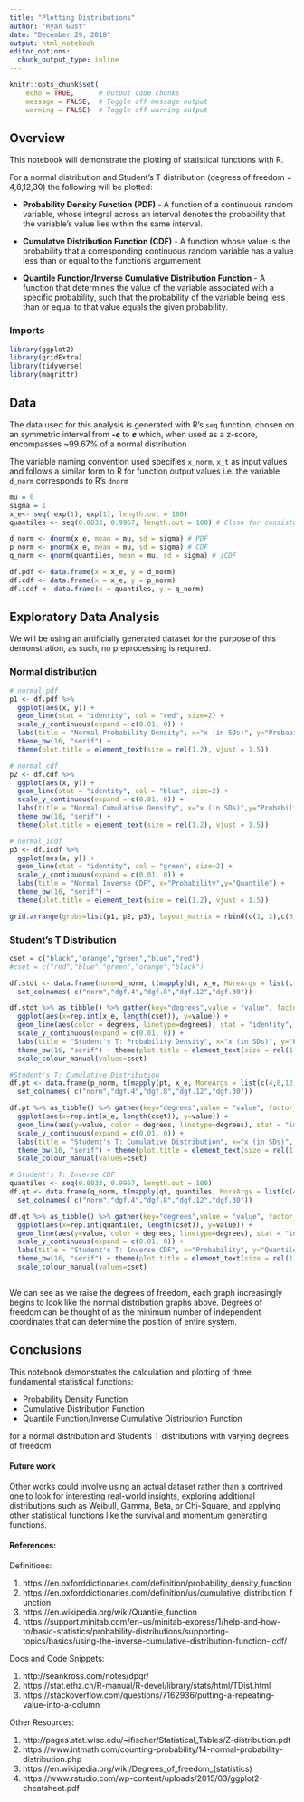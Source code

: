 ```yaml
---
title: "Plotting Distributions"
author: "Ryan Gust"
date: "December 29, 2018"
output: html_notebook
editor_options: 
  chunk_output_type: inline
---
```


```r
knitr::opts_chunk$set(
    echo = TRUE,      # Output code chunks
    message = FALSE,  # Toggle off message output 
    warning = FALSE)  # Toggle off warning output
```

## Overview

This notebook will demonstrate the plotting of statistical functions with R.

For a normal distribution and Student's T distribution (degrees of freedom = 4,8,12,30) the following will be plotted:

* **Probability Density Function (PDF)** - A function of a continuous random variable, whose integral across an interval denotes the probability that the variable's value lies within the same interval.

* **Cumulatve Distribution Function (CDF)** - A function whose value is the probability that a corresponding continuous random variable has a value less than or equal to the function's argumement

* **Quantile Function/Inverse Cumulative Distribution Function** - A function that determines the value of the variable associated with a specific probability, such that the probability of the variable being less than or equal to that value equals the given probability.


### Imports

```r
library(ggplot2)
library(gridExtra)
library(tidyverse)
library(magrittr)
```

## Data

The data used for this analysis is generated with R's `seq` function, chosen on an symmetric interval from *__-e__* to *__e__* which, when used as a z-score, encompasses ~99.67% of a normal distribution 

The variable naming convention used specifies `x_norm`, `x_t` as input values and follows a similar form to R for function output values i.e. the variable `d_norm` corresponds to R's `dnorm` 

```r
mu = 0
sigma = 1
x_e<- seq(-exp(1), exp(1), length.out = 100)
quantiles <- seq(0.0033, 0.9967, length.out = 100) # Close for consistency

d_norm <- dnorm(x_e, mean = mu, sd = sigma) # PDF
p_norm <- pnorm(x_e, mean = mu, sd = sigma) # CDF
q_norm <- qnorm(quantiles, mean = mu, sd = sigma) # iCDF

df.pdf <- data.frame(x = x_e, y = d_norm)
df.cdf <- data.frame(x = x_e, y = p_norm)
df.icdf <- data.frame(x = quantiles, y = q_norm)

```

## Exploratory Data Analysis

We will be using an artificially generated dataset for the purpose of this demonstration, as such, no preprocessing is required.

### Normal distribution

```r
# normal_pdf
p1 <- df.pdf %>% 
  ggplot(aes(x, y)) +
  geom_line(stat = "identity", col = "red", size=2) +
  scale_y_continuous(expand = c(0.01, 0)) + 
  labs(title = "Normal Probability Density", x="x (in SDs)", y="Probability Density") + 
  theme_bw(16, "serif") +
  theme(plot.title = element_text(size = rel(1.2), vjust = 1.5))

# normal_cdf
p2 <- df.cdf %>% 
  ggplot(aes(x, y)) +
  geom_line(stat = "identity", col = "blue", size=2) +
  scale_y_continuous(expand = c(0.01, 0)) +
  labs(title = "Normal Cumulative Density", x="x (in SDs)",y="Probability") +
  theme_bw(16, "serif") +
  theme(plot.title = element_text(size = rel(1.2), vjust = 1.5))

# normal_icdf
p3 <- df.icdf %>% 
  ggplot(aes(x, y)) +
  geom_line(stat = "identity", col = "green", size=2) +
  scale_y_continuous(expand = c(0.01, 0)) + 
  labs(title = "Normal Inverse CDF", x="Probability",y="Quantile") +
  theme_bw(16, "serif") +
  theme(plot.title = element_text(size = rel(1.2), vjust = 1.5))

grid.arrange(grobs=list(p1, p2, p3), layout_matrix = rbind(c(1, 2),c(3, 3)))
```

### Student's T Distribution

```r
cset = c("black","orange","green","blue","red")
#cset = c("red","blue","green","orange","black")
```

```r
df.stdt <- data.frame(norm=d_norm, t(mapply(dt, x_e, MoreArgs = list(c(4,8,12,30))))) %>% 
  set_colnames( c("norm","dgf.4","dgf.8","dgf.12","dgf.30"))

df.stdt %>% as_tibble() %>% gather(key="degrees",value = "value", factor_key = TRUE) %>% 
  ggplot(aes(x=rep.int(x_e, length(cset)), y=value)) +
  geom_line(aes(color = degrees, linetype=degrees), stat = "identity", size=1.1 ) +
  scale_y_continuous(expand = c(0.01, 0)) + 
  labs(title = "Student's T: Probability Density", x="x (in SDs)", y="Probability Density") + 
  theme_bw(16, "serif") + theme(plot.title = element_text(size = rel(1.2), vjust = 1.5)) + 
  scale_colour_manual(values=cset)

```

```r
#Student's T: Cumulative Distribution
df.pt <- data.frame(p_norm, t(mapply(pt, x_e, MoreArgs = list(c(4,8,12,30), lower.tail = TRUE)))) %>% 
  set_colnames( c("norm","dgf.4","dgf.8","dgf.12","dgf.30"))

df.pt %>% as_tibble() %>% gather(key="degrees",value = "value", factor_key = TRUE) %>%  
  ggplot(aes(x=rep.int(x_e, length(cset)), y=value)) +
  geom_line(aes(y=value, color = degrees, linetype=degrees), stat = "identity", size=1.1 ) +
  scale_y_continuous(expand = c(0.01, 0)) + 
  labs(title = "Student's T: Cumulative Distribution", x="x (in SDs)", y="Probability") + 
  theme_bw(16, "serif") + theme(plot.title = element_text(size = rel(1.2), vjust = 1.5)) + 
  scale_colour_manual(values=cset)
```

```r
# Student's T: Inverse CDF
quantiles <- seq(0.0033, 0.9967, length.out = 100)
df.qt <- data.frame(q_norm, t(mapply(qt, quantiles, MoreArgs = list(c(4,8,12,30))))) %>% 
  set_colnames( c("norm","dgf.4","dgf.8","dgf.12","dgf.30"))

df.qt %>% as_tibble() %>% gather(key="degrees",value = "value", factor_key = TRUE) %>% 
  ggplot(aes(x=rep.int(quantiles, length(cset)), y=value)) +
  geom_line(aes(y=value, color = degrees, linetype=degrees), stat = "identity", size=1.1 ) +
  scale_y_continuous(expand = c(0.01, 0)) + 
  labs(title = "Student's T: Inverse CDF", x="Probability", y="Quantile") + 
  theme_bw(16, "serif") + theme(plot.title = element_text(size = rel(1.2), vjust = 1.5)) + 
  scale_colour_manual(values=cset)
  
```

We can see as we raise the degrees of freedom, each graph increasingly begins to look like the normal distribution graphs above. Degrees of freedom can be thought of as the minimum number of independent coordinates that can determine the position of entire system.

## Conclusions

This notebook demonstrates the calculation and plotting of three fundamental statistical functions:

- Probability Density Function
- Cumulative Distribution Function
- Quantile Function/Inverse Cumulative Distribution Function

for a normal distribution and Student's T distributions with varying degrees of freedom

#### Future work
Other works could involve using an actual dataset rather than a contrived one to look for interesting real-world insights, exploring additional distributions such as Weibull, Gamma, Beta, or Chi-Square, and applying other statistical functions like the survival and momentum generating functions.

#### References:

Definitions:

1. https://en.oxforddictionaries.com/definition/probability_density_function
2. https://en.oxforddictionaries.com/definition/us/cumulative_distribution_function
3. https://en.wikipedia.org/wiki/Quantile_function
4. https://support.minitab.com/en-us/minitab-express/1/help-and-how-to/basic-statistics/probability-distributions/supporting-topics/basics/using-the-inverse-cumulative-distribution-function-icdf/

Docs and Code Snippets:

1. http://seankross.com/notes/dpqr/
2. https://stat.ethz.ch/R-manual/R-devel/library/stats/html/TDist.html
3. https://stackoverflow.com/questions/7162936/putting-a-repeating-value-into-a-column

Other Resources:

1. http://pages.stat.wisc.edu/~ifischer/Statistical_Tables/Z-distribution.pdf
2. https://www.intmath.com/counting-probability/14-normal-probability-distribution.php
3. https://en.wikipedia.org/wiki/Degrees_of_freedom_(statistics)
4. https://www.rstudio.com/wp-content/uploads/2015/03/ggplot2-cheatsheet.pdf